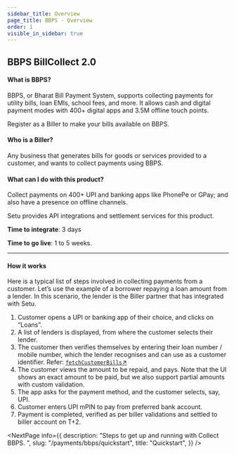 ```yaml
---
sidebar_title: Overview
page_title: BBPS - Overview
order: 1
visible_in_sidebar: true
---
```


## BBPS BillCollect 2.0

#### What is BBPS?

BBPS, or Bharat Bill Payment System, supports collecting payments for utility bills, loan EMIs, school fees, and more. It allows cash and digital payment modes with 400+ digital apps and 3.5M offline touch points.

Register as a Biller to make your bills available on BBPS.

#### Who is a Biller?

Any business that generates bills for goods or services provided to a customer, and wants to collect payments using BBPS.

#### What can I do with this product?

Collect payments on 400+ UPI and banking apps like PhonePe or GPay; and also have a presence on offline channels.

Setu provides API integrations and settlement services for this product.

**Time to integrate**: 3 days

**Time to go live**: 1 to 5 weeks.

<hr class="primary" />

#### How it works

Here is a typical list of steps involved in collecting payments from a customer. Let’s use the example of a borrower repaying a loan amount from a lender. In this scenario, the lender is the Biller partner that has integrated with Setu.

1. Customer opens a UPI or banking app of their choice, and clicks on “Loans”.
2. A list of lenders is displayed, from where the customer selects their lender.
3. The customer then verifies themselves by entering their loan number / mobile number, which the lender recognises and can use as a customer identifier. Refer: <a href="api-reference#/category~APIs_to_Implement/operation~fetchCustomerBills" target="_blank"><code>fetchCustomerBills</code>↗</a>
4. The customer views the amount to be repaid, and pays. Note that the UI shows an exact amount to be paid, but we also support partial amounts with custom validation.
5. The app asks for the payment method, and the customer selects, say, UPI.
6. Customer enters UPI mPIN to pay from preferred bank account.
7. Payment is completed, verified as per biller validations and settled to biller account on T+2.

<NextPage
    info={{
        description: "Steps to get up and running with Collect BBPS.  ",
        slug: "/payments/bbps/quickstart",
        title: "Quickstart",
    }}
/>
